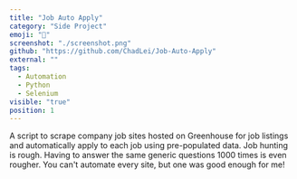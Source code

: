```yaml
---
title: "Job Auto Apply"
category: "Side Project"
emoji: "💪"
screenshot: "./screenshot.png"
github: "https://github.com/ChadLei/Job-Auto-Apply"
external: ""
tags:
  - Automation
  - Python
  - Selenium
visible: "true"
position: 1
---
```


A script to scrape company job sites hosted on Greenhouse for job listings and automatically apply to each job using pre-populated data.
Job hunting is rough. Having to answer the same generic questions 1000 times is even rougher. You can't automate every site, but one was good enough for me!
